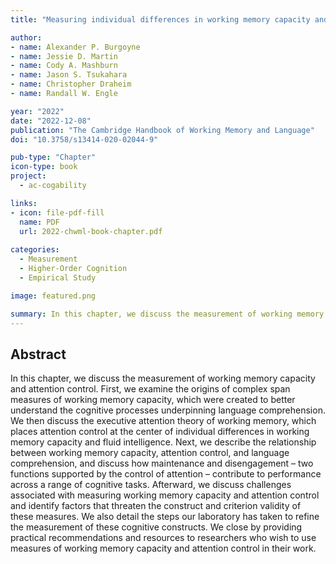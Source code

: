 ```yaml
---
title: "Measuring individual differences in working memory capacity and attention control and their contribution to language comprehension"

author:
- name: Alexander P. Burgoyne
- name: Jessie D. Martin
- name: Cody A. Mashburn
- name: Jason S. Tsukahara
- name: Christopher Draheim
- name: Randall W. Engle

year: "2022"
date: "2022-12-08"
publication: "The Cambridge Handbook of Working Memory and Language"
doi: "10.3758/s13414-020-02044-9"

pub-type: "Chapter"
icon-type: book
project:
  - ac-cogability

links:
- icon: file-pdf-fill
  name: PDF
  url: 2022-chwml-book-chapter.pdf
  
categories:
  - Measurement
  - Higher-Order Cognition
  - Empirical Study

image: featured.png

summary: In this chapter, we discuss the measurement of working memory capacity and attention control. We describe the relationship between working memory capacity, attention control, and language comprehension.
---
```


## Abstract

In this chapter, we discuss the measurement of working memory capacity and attention control. First, we examine the origins of complex span measures of working memory capacity, which were created to better understand the cognitive processes underpinning language comprehension. We then discuss the executive attention theory of working memory, which places attention control at the center of individual differences in working memory capacity and fluid intelligence. Next, we describe the relationship between working memory capacity, attention control, and language comprehension, and discuss how maintenance and disengagement – two functions supported by the control of attention – contribute to performance across a range of cognitive tasks. Afterward, we discuss challenges associated with measuring working memory capacity and attention control and identify factors that threaten the construct and criterion validity of these measures. We also detail the steps our laboratory has taken to refine the measurement of these cognitive constructs. We close by providing practical recommendations and resources to researchers who wish to use measures of working memory capacity and attention control in their work.
